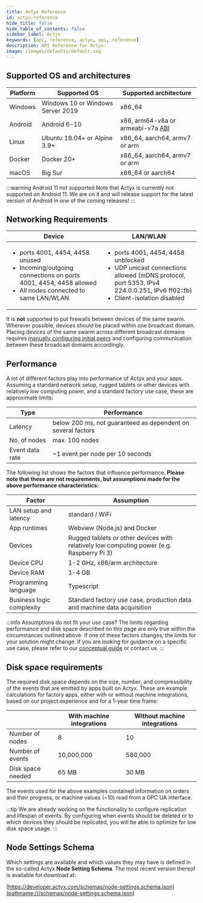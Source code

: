 ```yaml
---
title: Actyx Reference
id: actyx-reference
hide_title: false
hide_table_of_contents: false
sidebar_label: Actyx
keywords: [api, reference, actyx, api, reference]
description: API Reference for Actyx.
image: /images/defaults/default.svg
---
```


## Supported OS and architectures

| Platform | Supported OS                      | Supported architecture                                                                     |
| -------- | --------------------------------- | ------------------------------------------------------------------------------------------ |
| Windows  | Windows 10 or Windows Server 2019 | x86_64                                                                                     |
| Android  | Android 6-10                      | x86, arm64-v8a or armeabi-v7a [ABI](https://developer.android.com/ndk/guides/abis.html#sa) |
| Linux    | Ubuntu 18.04+ or Alpine 3.9+      | x86_64, aarch64, armv7 or arm                                                              |
| Docker   | Docker 20+                        | x86_64, aarch64, armv7 or arm                                                              |
| macOS    | Big Sur                           | x86_64 or aarch64                                                                          |

:::warning Android 11 not supported
Note that Actyx is currently not supported on Android 11.
We are on it and will release support for the latest version of Android in one of the coming releases!
:::

## Networking Requirements

| Device                                                                                                                                                               | LAN/WLAN                                                                                                                                                                                 |
| -------------------------------------------------------------------------------------------------------------------------------------------------------------------- | ---------------------------------------------------------------------------------------------------------------------------------------------------------------------------------------- |
| <ul><li>ports 4001, 4454, 4458 unused</li><li>Incoming/outgoing connections on ports 4001, 4454, 4458 allowed</li><li>All nodes connected to same LAN/WLAN</li></ul> | <ul><li>ports 4001, 4454, 4458 unblocked</li><li>UDP unicast connections allowed (mDNS protocol, port 5353, IPv4 224.0.0.251, IPv6 ff02::fb)</li><li>Client-isolation disabled</li></ul> |

It is **not** supported to put firewalls between devices of the same swarm.
Wherever possible, devices should be placed within one broadcast domain.
Placing devices of the same swarm across different broadcast domains requires [manually configuring initial peers](../how-to/swarms/connect-nodes.mdx) and configuring communication between these broadcast domains accordingly.

## Performance

A lot of different factors play into performance of Actyx and your apps. Assuming a standard network setup, rugged tablets or other devices with relatively low computing power, and a standard factory use case, these are approximate limits:

| Type            | Performance                                                  |
| --------------- | ------------------------------------------------------------ |
| Latency         | below 200 ms, not guaranteed as dependent on several factors |
| No. of nodes    | max. 100 nodes                                               |
| Event data rate | ~1 event per node per 10 seconds                             |

The following list shows the factors that influence performance. **Please note that these are not requirements, but assumptions made for the above performance characteristics:**

| Factor                    | Assumption                                                                                |
| ------------------------- | ----------------------------------------------------------------------------------------- |
| LAN setup and latency     | standard / WiFi                                                                           |
| App runtimes              | Webview (Node.js) and Docker                                                              |
| Devices                   | Rugged tablets or other devices with relatively low computing power (e.g. Raspberry Pi 3) |
| Device CPU                | 1-2 GHz, x86/arm architecture                                                             |
| Device RAM                | 1-4 GB                                                                                    |
| Programming language      | Typescript                                                                                |
| Business logic complexity | Standard factory use case, production data and machine data acquisition                   |

:::info Assumptions do not fit your use case?
The limits regarding performance and disk space described on this page are only true within the circumstances outlined above. If one of these factors changes, the limits for your solution might change. If you are looking for guidance on a specific use case, please refer to our [conceptual guide](../conceptual/performance-and-limits.mdx) or contact us.
:::

## Disk space requirements

The required disk space depends on the size, number, and compressibility of the events that are emitted by apps built on Actyx.
These are example calculations for factory apps, either with or without machine integrations, based on our project experience and for a 1-year time frame:

|                   | With machine integrations | Without machine integrations |
| ----------------- | ------------------------- | ---------------------------- |
| Number of nodes   | 8                         | 10                           |
| Number of events  | 10,000,000                | 580,000                      |
| Disk space needed | 65 MB                     | 30 MB                        |

The events used for the above examples contained information on orders and their progress, or machine values (~10) read from a OPC UA interface.

:::tip
We are already working on the functionality to configure replication and lifespan of events.
By configuring when events should be deleted or to which devices they should be replicated, you will be able to optimize for low disk space usage.
:::

## Node Settings Schema

Which settings are available and which values they may have is defined in the so-called Actyx **Node Setting Schema**.
The most recent version thereof is available for download at:

[https://developer.actyx.com/schemas/node-settings.schema.json](pathname:///schemas/node-settings.schema.json)

